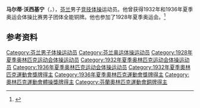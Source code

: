{{NoteTA|G1=Sports}}
'''马尔蒂·沃西基宁'''（{{lang-fi|Martti Uosikkinen}}，{{bd|1909年|8月20日|1940年|3月9日}}），[[芬兰|芬兰]]男子[[竞技体操|竞技体操]]运动员。他曾获得1932年和1936年夏季奥运会体操比赛男子团体全能铜牌。他也参加了1928年夏季奥运会。<ref>{{Cite web|title=Martti UOSIKKINEN|url=https://www.olympic.org/martti-uosikkinen|accessdate=2021-03-21|work=International Olympic Committee|archive-date=2017-11-13|archive-url=https://web.archive.org/web/20171113112829/https://www.olympic.org/Martti-Uosikkinen|dead-url=no}}</ref>

== 参考资料 ==
{{reflist}}

{{Authority control}}
{{DEFAULTSORT:Uosikkinen, Martti}}
[[Category:芬兰男子体操运动员|Category:芬兰男子体操运动员]]
[[Category:芬兰奥运体操运动员|Category:芬兰奥运体操运动员]]
[[Category:1928年夏季奥林匹克运动会体操运动员|Category:1928年夏季奥林匹克运动会体操运动员]]
[[Category:1932年夏季奥林匹克运动会体操运动员|Category:1932年夏季奥林匹克运动会体操运动员]]
[[Category:1936年夏季奥林匹克运动会体操运动员|Category:1936年夏季奥林匹克运动会体操运动员]]
[[Category:1932年夏季奧林匹克運動會獎牌得主|Category:1932年夏季奧林匹克運動會獎牌得主]]
[[Category:1936年夏季奧林匹克運動會獎牌得主|Category:1936年夏季奧林匹克運動會獎牌得主]]
[[Category:奧林匹克運動會體操獎牌得主|Category:奧林匹克運動會體操獎牌得主]]
[[Category:芬蘭奧林匹克運動會銅牌得主|Category:芬蘭奧林匹克運動會銅牌得主]]